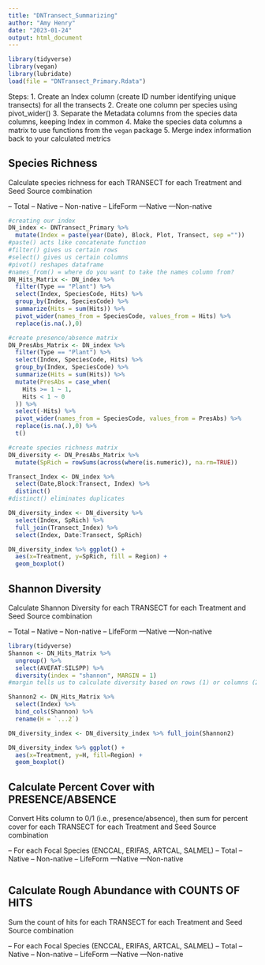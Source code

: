 ```yaml
---
title: "DNTransect_Summarizing"
author: "Amy Henry"
date: "2023-01-24"
output: html_document
---
```


```r
library(tidyverse)
library(vegan)
library(lubridate)
load(file = "DNTransect_Primary.Rdata")
```

Steps:
1. Create an Index column (create ID number identifying unique transects) for all the transects
2. Create one column per species using pivot_wider()
3. Separate the Metadata columns from the species data columns, keeping Index in common
4. Make the species data columns a matrix to use functions from the `vegan` package
5. Merge index information back to your calculated metrics

## Species Richness
Calculate species richness for each TRANSECT for each Treatment and Seed Source combination

-- Total
-- Native
-- Non-native
-- LifeForm
---Native
---Non-native
```r
#creating our index
DN_index <- DNTransect_Primary %>% 
  mutate(Index = paste(year(Date), Block, Plot, Transect, sep =""))
#paste() acts like concatenate function 
#filter() gives us certain rows
#select() gives us certain columns
#pivot() reshapes dataframe
#names_from() = where do you want to take the names column from?
DN_Hits_Matrix <- DN_index %>% 
  filter(Type == "Plant") %>%
  select(Index, SpeciesCode, Hits) %>%
  group_by(Index, SpeciesCode) %>%
  summarize(Hits = sum(Hits)) %>%
  pivot_wider(names_from = SpeciesCode, values_from = Hits) %>%
  replace(is.na(.),0)

#create presence/absence matrix
DN_PresAbs_Matrix <- DN_index %>% 
  filter(Type == "Plant") %>%
  select(Index, SpeciesCode, Hits) %>%
  group_by(Index, SpeciesCode) %>%
  summarize(Hits = sum(Hits)) %>%
  mutate(PresAbs = case_when(
    Hits >= 1 ~ 1,
    Hits < 1 ~ 0
  )) %>%
  select(-Hits) %>%
  pivot_wider(names_from = SpeciesCode, values_from = PresAbs) %>%
  replace(is.na(.),0) %>%
  t()

#create species richness matrix
DN_diversity <- DN_PresAbs_Matrix %>%
  mutate(SpRich = rowSums(across(where(is.numeric)), na.rm=TRUE))

Transect_Index <- DN_index %>% 
  select(Date,Block:Transect, Index) %>% 
  distinct()
#distinct() eliminates duplicates

DN_diversity_index <- DN_diversity %>% 
  select(Index, SpRich) %>% 
  full_join(Transect_Index) %>%
  select(Index, Date:Transect, SpRich)

DN_diversity_index %>% ggplot() +
  aes(x=Treatment, y=SpRich, fill = Region) +
  geom_boxplot()
```

## Shannon Diversity
Calculate Shannon Diversity for each TRANSECT for each Treatment and Seed Source combination

-- Total
-- Native
-- Non-native
-- LifeForm
---Native
---Non-native

```r
library(tidyverse)
Shannon <- DN_Hits_Matrix %>% 
  ungroup() %>%
  select(AVEFAT:SILSPP) %>% 
  diversity(index = "shannon", MARGIN = 1)
#margin tells us to calculate diversity based on rows (1) or columns (2)

Shannon2 <- DN_Hits_Matrix %>%
  select(Index) %>%
  bind_cols(Shannon) %>%
  rename(H = `...2`)

DN_diversity_index <- DN_diversity_index %>% full_join(Shannon2)

DN_diversity_index %>% ggplot() +
  aes(x=Treatment, y=H, fill=Region) +
  geom_boxplot()

```


## Calculate Percent Cover with PRESENCE/ABSENCE
Convert Hits column to 0/1 (i.e., presence/absence), then sum for percent cover for each TRANSECT for each Treatment and Seed Source combination

-- For each Focal Species (ENCCAL, ERIFAS, ARTCAL, SALMEL)
-- Total
-- Native
-- Non-native
-- LifeForm
---Native
---Non-native
```r

```

## Calculate Rough Abundance with COUNTS OF HITS
Sum the count of hits for each TRANSECT for each Treatment and Seed Source combination

-- For each Focal Species (ENCCAL, ERIFAS, ARTCAL, SALMEL)
-- Total
-- Native
-- Non-native
-- LifeForm
---Native
---Non-native
```r

```




